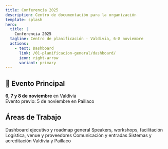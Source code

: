 ```yaml
---
title: Conferencia 2025
description: Centro de documentación para la organización
template: splash
hero:
  title: |
    Conferencia 2025
  tagline: Centro de planificación - Valdivia, 6-8 noviembre
  actions:
    - text: Dashboard
      link: /01-planificacion-general/dashboard/
      icon: right-arrow
      variant: primary
---
```



## 📅 Evento Principal

**6, 7 y 8 de noviembre** en Valdivia  
Evento previo: 5 de noviembre en Paillaco

## Áreas de Trabajo

<CardGrid>
  <Card title="Planificación General" icon="chart" link="/01-planificacion-general/dashboard/">
    Dashboard ejecutivo y roadmap general
  </Card>
  <Card title="Contenidos" icon="document" link="/02-contenidos/planificacion/">
    Speakers, workshops, facilitación
  </Card>
  <Card title="Producción" icon="setting" link="/03-produccion/planificacion/">
    Logística, venue y proveedores
  </Card>
  <Card title="Marketing" icon="pencil" link="/04-marketing/planificacion/">
    Comunicación y entradas
  </Card>
  <Card title="Tecnología" icon="laptop" link="/05-tecnologia/planificacion/">
    Sistemas y acreditación
  </Card>
  <Card title="Eventos" icon="star" link="/07-eventos/valdivia/agenda-general/">
    Valdivia y Paillaco
  </Card>
</CardGrid>
